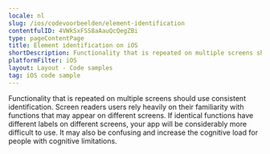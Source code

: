 ```yaml
---
locale: nl
slug: /ios/codevoorbeelden/element-identification
contentfulID: 4VWkSxFSS8aAauQcQegZBi
type: pageContentPage
title: Element identification on iOS
shortDescription: Functionality that is repeated on multiple screens should use consistent identification.
platformFilter: iOS
layout: Layout - Code samples
tag: iOS code sample
---
```


Functionality that is repeated on multiple screens should use consistent identification. Screen readers users rely heavily on their familiarity with functions that may appear on different screens. If identical functions have different labels on different screens, your app will be considerably more difficult to use. It may also be confusing and increase the cognitive load for people with cognitive limitations.

<CodeSample id="element-identification" locale="nl" platform="ios"/>